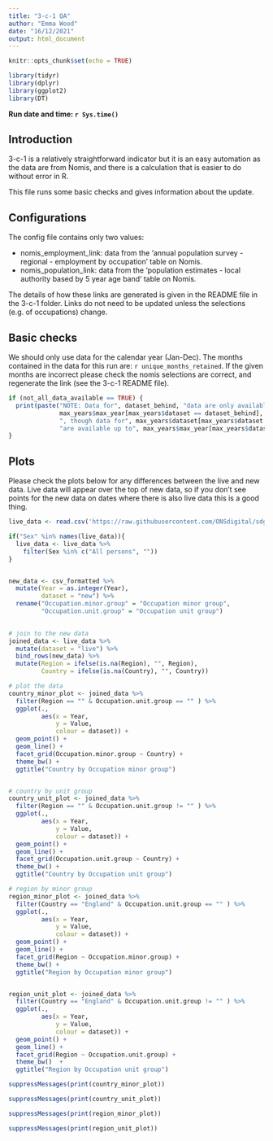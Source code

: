 ```yaml
---
title: "3-c-1 QA"
author: "Emma Wood"
date: "16/12/2021"
output: html_document
---
```


```r
knitr::opts_chunk$set(echo = TRUE)
```

```r
library(tidyr)
library(dplyr)
library(ggplot2)
library(DT)
```
**Run date and time: `r Sys.time()`**  
   
## Introduction

3-c-1 is a relatively straightforward indicator but it is an easy automation as
the data are from Nomis, and there is a calculation that is easier to do 
without error in R.

This file runs some basic checks and gives information about the update.

## Configurations
The config file contains only two values:  
  
- nomis_employment_link: data from the 'annual population survey - regional - 
employment by occupation' table on Nomis.  
- nomis_population_link: data from the 'population estimates - local authority 
based by 5 year age band' table on Nomis.  
  
The details of how these links are generated is given in the README file in the 
3-c-1 folder.  Links do not need to be updated unless the selections (e.g. of
occupations) change.
  
## Basic checks
We should only use data for the calendar year (Jan-Dec). The months contained in 
the data for this run are: `r unique_months_retained`.  If the given months are 
incorrect please check the nomis selections are correct, and regenerate the link 
(see the 3-c-1 README file).

```r
if (not_all_data_available == TRUE) {
  print(paste("NOTE: Data for", dataset_behind, "data are only available up to", 
              max_years$max_year[max_years$dataset == dataset_behind], 
              ", though data for", max_years$dataset[max_years$dataset != dataset_behind],
              "are available up to", max_years$max_year[max_years$dataset != dataset_behind]))
}
```


## Plots
Please check the plots below for any differences between the live and new data.
Live data will appear over the top of new data, so if you don't see points for
the new data on dates where there is also live data this is a good thing.  

```r
live_data <- read.csv('https://raw.githubusercontent.com/ONSdigital/sdg-data/master/data/indicator_3-c-1.csv')

if("Sex" %in% names(live_data)){
  live_data <- live_data %>% 
    filter(Sex %in% c("All persons", ""))
}


new_data <- csv_formatted %>% 
  mutate(Year = as.integer(Year),
         dataset = "new") %>% 
  rename("Occupation.minor.group" = "Occupation minor group",
         "Occupation.unit.group" = "Occupation unit group") 

  
# join to the new data
joined_data <- live_data %>% 
  mutate(dataset = "live") %>% 
  bind_rows(new_data) %>% 
  mutate(Region = ifelse(is.na(Region), "", Region),
         Country = ifelse(is.na(Country), "", Country))

# plot the data
country_minor_plot <- joined_data %>% 
  filter(Region == "" & Occupation.unit.group == "" ) %>% 
  ggplot(.,
         aes(x = Year,
             y = Value,
             colour = dataset)) +
  geom_point() +
  geom_line() +
  facet_grid(Occupation.minor.group ~ Country) +
  theme_bw() +
  ggtitle("Country by Occupation minor group")


# country by unit group
country_unit_plot <- joined_data %>% 
  filter(Region == "" & Occupation.unit.group != "" ) %>% 
  ggplot(.,
         aes(x = Year,
             y = Value,
             colour = dataset)) +
  geom_point() +
  geom_line() +
  facet_grid(Occupation.unit.group ~ Country) +
  theme_bw() +
  ggtitle("Country by Occupation unit group")

# region by minor group
region_minor_plot <- joined_data %>% 
  filter(Country == "England" & Occupation.unit.group == "" ) %>% 
  ggplot(.,
         aes(x = Year,
             y = Value,
             colour = dataset)) +
  geom_point() +
  geom_line() +
  facet_grid(Region ~ Occupation.minor.group) +
  theme_bw() +
  ggtitle("Region by Occupation minor group")


region_unit_plot <- joined_data %>% 
  filter(Country == "England" & Occupation.unit.group != "" ) %>% 
  ggplot(.,
         aes(x = Year,
             y = Value,
             colour = dataset)) +
  geom_point() +
  geom_line() +
  facet_grid(Region ~ Occupation.unit.group) +
  theme_bw()  +
  ggtitle("Region by Occupation unit group")


```

```r
suppressMessages(print(country_minor_plot))
```

```r
suppressMessages(print(country_unit_plot))
```

```r
suppressMessages(print(region_minor_plot))
```

```r
suppressMessages(print(region_unit_plot))
```